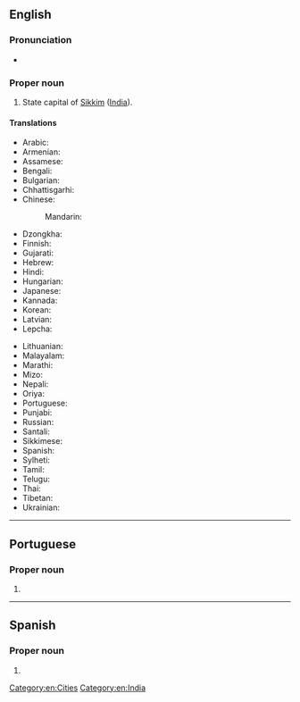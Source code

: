 ==English==
{{wikipedia}}

===Pronunciation===
* {{IPA|en|[ˈɡæŋ.tɒk]}}

===Proper noun===
{{en-proper noun}}

# State capital of [[Sikkim]] ([[India]]).

====Translations====
{{trans-top|capital of Sikkim}}
* Arabic: {{t-needed|ar}}
* Armenian: {{t+|hy|Գանգտոկ|sc=Armn}}
* Assamese: {{t|as|গেংটক}}
* Bengali: {{t|bn|গ্যাংটক}}
* Bulgarian: {{t-needed|bg}}
* Chhattisgarhi: {{t-needed|hne}}
* Chinese:
*: Mandarin: {{t+|cmn|甘托克|tr=Gāntuōkè|sc=Hani}}
* Dzongkha: {{t-needed|dz}}
* Finnish: {{t|fi|Gangtok}}
* Gujarati: {{t|gu|ગંગટોક}}
* Hebrew: {{t-needed|he}}
* Hindi: {{t+|hi|गंगटोक}}
* Hungarian: {{t+|hu|Gangtok}}
* Japanese: {{t|ja|ガントク|tr=Gantoku}}
* Kannada: {{t+|kn|ಗ್ಯಾಂಗಟಕ್|sc=Knda}}
* Korean: {{t|ko|^강토크}}
* Latvian: {{t|lv|Gangtoka}}
* Lepcha: {{t-needed|lep}}
{{trans-mid}}
* Lithuanian: {{t|lt|Gangtokas|m}}
* Malayalam: {{t|ml|ഗങ്ങ്ടോക്ക്|sc=Mlym}}
* Marathi: {{t|mr|गंगटोक}}
* Mizo: {{t-needed|lus}}
* Nepali: {{t|ne|गंगटोक}}
* Oriya: {{t|or|ଗାଙ୍ଗଟକ}}
* Portuguese: {{t|pt|Gangtok|f}}
* Punjabi: {{t|pa|ਗੰਗਟੋਕ|m}}
* Russian: {{t|ru|Гангто́к|m}}
* Santali: {{t-needed|sat}}
* Sikkimese: {{t-needed|sip}}
* Spanish: {{t|es|Gangtok}}
* Sylheti: {{t|syl|ꠉꠦꠋꠐꠇ}}
* Tamil: {{t|ta|கேங்டாக்|sc=Taml}}
* Telugu: {{t|te|గాంగ్‌టక్|sc=Telu}}
* Thai: {{t|th|กังต็อก|tr=gangdtòk}}
* Tibetan: {{t|bo|སྒང་ཐོག|sc=Tibt}}
* Ukrainian: {{t|uk|Ґанґток|sc=Cyrl}}
{{trans-bottom}}

[[Category:en:Cities]]
[[Category:en:India]]

----

==Portuguese==

===Proper noun===
{{pt-proper noun|f}}

# {{place|pt|city/state capital|s/Sikkim|c/India|t1=Gangtok}}

----

==Spanish==
{{wikipedia|lang=es}}

===Proper noun===
{{es-proper noun}}

# {{place|es|capital|s/Sikkim|t1=Gangtok}}